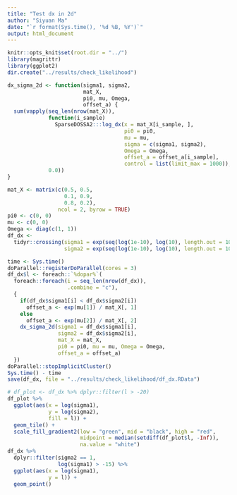 ```yaml
---
title: "Test dx in 2d"
author: "Siyuan Ma"
date: "`r format(Sys.time(), '%d %B, %Y')`"
output: html_document
---
```


```r
knitr::opts_knit$set(root.dir = "../")
library(magrittr)
library(ggplot2)
dir.create("../results/check_likelihood")
```

```r
dx_sigma_2d <- function(sigma1, sigma2,
                        mat_X, 
                        pi0, mu, Omega,
                        offset_a) {
  sum(vapply(seq_len(nrow(mat_X)),
             function(i_sample)
               SparseDOSSA2:::log_dx(x = mat_X[i_sample, ],
                                     pi0 = pi0, 
                                     mu = mu, 
                                     sigma = c(sigma1, sigma2),
                                     Omega = Omega,
                                     offset_a = offset_a[i_sample],
                                     control = list(limit_max = 1000)),
             0.0))
}
```

```r
mat_X <- matrix(c(0.5, 0.5,
                  0.1, 0.9,
                  0.8, 0.2),
                ncol = 2, byrow = TRUE)
pi0 <- c(0, 0)
mu <- c(0, 0)
Omega <- diag(c(1, 1))
df_dx <- 
  tidyr::crossing(sigma1 = exp(seq(log(1e-10), log(10), length.out = 100)),
                  sigma2 = exp(seq(log(1e-10), log(10), length.out = 100)))
```

```r
time <- Sys.time()
doParallel::registerDoParallel(cores = 3)
df_dx$l <- foreach::`%dopar%`(
  foreach::foreach(i = seq_len(nrow(df_dx)),
                   .combine = "c"),
  {
    if(df_dx$sigma1[i] < df_dx$sigma2[i])
      offset_a <- exp(mu[1]) / mat_X[, 1]
    else
      offset_a <- exp(mu[2]) / mat_X[, 2]
    dx_sigma_2d(sigma1 = df_dx$sigma1[i],
                sigma2 = df_dx$sigma2[i],
                mat_X = mat_X,
                pi0 = pi0, mu = mu, Omega = Omega,
                offset_a = offset_a)
  })
doParallel::stopImplicitCluster()
Sys.time() - time
save(df_dx, file = "../results/check_likelihood/df_dx.RData")
```
```r
# df_plot <- df_dx %>% dplyr::filter(l > -20)
df_plot %>% 
  ggplot(aes(x = log(sigma1), 
             y = log(sigma2),
             fill = l)) +
  geom_tile() +
  scale_fill_gradient2(low = "green", mid = "black", high = "red",
                       midpoint = median(setdiff(df_plot$l, -Inf)),
                       na.value = "white")
df_dx %>% 
  dplyr::filter(sigma2 == 1,
                log(sigma1) > -15) %>% 
  ggplot(aes(x = log(sigma1),
             y = l)) +
  geom_point()
```


